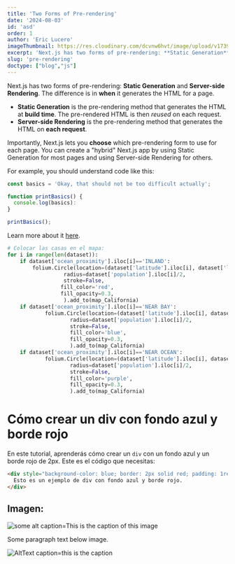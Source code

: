 ```yaml
---
title: 'Two Forms of Pre-rendering'
date: '2024-08-03'
id: 'asd'
order: 1
author: 'Eric Lucero'
imageThumbnail: https://res.cloudinary.com/dcvnw6hvt/image/upload/v1739964163/elCronopio/call_bw_twwfv0.png
excerpt: 'Next.js has two forms of pre-rendering: **Static Generation** and **Server-side Rendering**. The difference is in **when** it generates the HTML for a page'
slug: 'pre-rendering'
doctype: ["blog","js"]
---
```


Next.js has two forms of pre-rendering: **Static Generation** and **Server-side Rendering**. The difference is in **when** it generates the HTML for a page.

- **Static Generation** is the pre-rendering method that generates the HTML at **build time**. The pre-rendered HTML is then _reused_ on each request.
- **Server-side Rendering** is the pre-rendering method that generates the HTML on **each request**.

Importantly, Next.js lets you **choose** which pre-rendering form to use for each page. You can create a "hybrid" Next.js app by using Static Generation for most pages and using Server-side Rendering for others.


For example, you should understand code like this:

```js
const basics = 'Okay, that should not be too difficult actually';

function printBasics() {
  console.log(basics):
}

printBasics();
```

Learn more about it [here](https://academind.com).

```python
# Colocar las casas en el mapa:
for i in range(len(dataset)):
    if dataset['ocean_proximity'].iloc[i]=='INLAND':
        folium.Circle(location=(dataset['latitude'].iloc[i], dataset['longitude'].iloc[i]),
                  radius=dataset['population'].iloc[i]/2,
                  stroke=False,
                 fill_color='red',
                 fill_opacity=0.3,
                  ).add_to(map_California)
    if dataset['ocean_proximity'].iloc[i]=='NEAR BAY':
            folium.Circle(location=(dataset['latitude'].iloc[i], dataset['longitude'].iloc[i]),
                    radius=dataset['population'].iloc[i]/2,
                    stroke=False,
                    fill_color='blue',
                    fill_opacity=0.3,
                    ).add_to(map_California)
    if dataset['ocean_proximity'].iloc[i]=='NEAR OCEAN':
            folium.Circle(location=(dataset['latitude'].iloc[i], dataset['longitude'].iloc[i]),
                    radius=dataset['population'].iloc[i]/2,
                    stroke=False,
                    fill_color='purple',
                    fill_opacity=0.3,
                    ).add_to(map_California)
```

# Cómo crear un div con fondo azul y borde rojo

En este tutorial, aprenderás cómo crear un `div` con un fondo azul y un borde rojo de 2px. Este es el código que necesitas:

```html
<div style="background-color: blue; border: 2px solid red; padding: 1rem; color: white;">
  Esto es un ejemplo de div con fondo azul y borde rojo.
</div>
```

## Imagen:

![some alt caption=This is the caption of this image](https://res.cloudinary.com/dcvnw6hvt/image/upload/v1739809759/elCronopio/xle8npibijpsgk9qkfnd.png "Simeeee")

Some paragraph text below image.

![AltText caption=this is the caption](https://res.cloudinary.com/dcvnw6hvt/image/upload/v1739809759/elCronopio/xle8npibijpsgk9qkfnd.png)